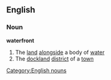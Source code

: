 ==English==
===Noun===
'''waterfront'''
#The [[land]] [[alongside]] a body of [[water]]
#The [[dockland]] [[district]] of a [[town]]
[[Category:English nouns]]